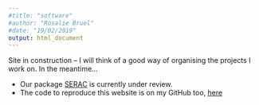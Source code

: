 ```yaml
---
#title: "software"
#author: "Rosalie Bruel"
#date: "19/02/2019"
output: html_document
---
```


<!-- Global site tag (gtag.js) - Google Analytics -->
<script async src="https://www.googletagmanager.com/gtag/js?id=UA-134870808-1"></script>
<script>
  window.dataLayer = window.dataLayer || [];
  function gtag(){dataLayer.push(arguments);}
  gtag('js', new Date());

  gtag('config', 'UA-134870808-1');
</script>


\n
Site in construction -- I will think of a good way of organising the projects I work on.
In the meantime...

* Our package [SERAC](https://github.com/rosalieb/serac) is currently under review.
* The code to reproduce this website is on my GitHub too, [here](https://github.com/rosalieb/rosaliebruelweb)